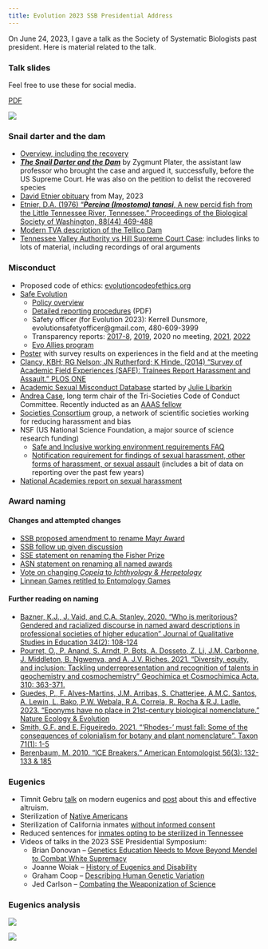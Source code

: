 ```yaml
---
title: Evolution 2023 SSB Presidential Address
---
```


On June 24, 2023, I gave a talk as the Society of Systematic Biologists past president. Here is material related to the talk. 

### Talk slides

Feel free to use these for social media.

[PDF](2023_SSB_Presidential_Address.pdf)

![](2023_SSB_Presidential_Address.gif){fig-alt="All the slides as a gif"}

### Snail darter and the dam

* [Overview, including the recovery](https://www.npr.org/2022/10/04/1126825745/snail-darter-endangered-species-list)
* [***The Snail Darter and the Dam***](https://yalebooks.yale.edu/book/9780300209419/the-snail-darter-and-the-dam/) by Zygmunt Plater, the assistant law professor who brought the case and argued it, successfully, before the US Supreme Court. He was also on the petition to delist the recovered species
* [David Etnier obituary](https://www.knoxnews.com/obituaries/kns058203) from May, 2023
* [Etnier, D.A. (1976) "***Percina (Imostoma) tanasi***, A new percid fish from the Little Tennessee River, Tennessee." Proceedings of the Biological Society of Washington, 88(44) 469-488](https://ia800205.us.archive.org/4/items/biostor-82093/biostor-82093.pdf)
* [Modern TVA description of the Tellico Dam](https://www.tva.com/about-tva/our-history/built-for-the-people/telling-the-story-of-tellico-it-s-complicated)
* [Tennessee Valley Authority vs Hill Supreme Court Case](https://www.oyez.org/cases/1977/76-1701): includes links to lots of material, including recordings of oral arguments


### Misconduct

* Proposed code of ethics: [evolutioncodeofethics.org](https://www.evolutioncodeofethics.org/)
* [Safe Evolution](https://www.evolutionmeetings.org/safe-evolution.html)
  * [Policy overview](https://www.evolutionmeetings.org/policies.html)
  * [Detailed reporting procedures](https://www.evolutionmeetings.org/uploads/4/8/8/0/48804503/reporting.pdf) (PDF)
  * Safety officer (for Evolution 2023): Kerrell Dunsmore, evolutionsafetyofficer@gmail.com, 480-609-3999
  * Transparency reports: [2017-8](https://www.evolutionmeetings.org/uploads/4/8/8/0/48804503/transparency_report.pdf), [2019](https://www.evolutionmeetings.org/uploads/4/8/8/0/48804503/transparency_report__2019.pdf), 2020 no meeting, [2021](https://www.evolutionmeetings.org/uploads/4/8/8/0/48804503/code_of_conduct_evolution_2021_transparency_report.pdf), [2022](https://www.evolutionmeetings.org/uploads/4/8/8/0/48804503/transparency_report_2022.pdf)
  * [Evo Allies program](https://www.evolutionsociety.org/news/display/2019/4/16/new-program-for-the-evolution-meetings-evo-allies/)
* [Poster](https://figshare.com/articles/poster/Unwelcome_behaviors_at_the_Evolution_meetings_Survey_results/8311595) with survey results on experiences in the field and at the meeting
* [Clancy, KBH; RG Nelson; JN Rutherford; K Hinde. (2014) "Survey of Academic Field Experiences (SAFE): Trainees Report Harassment and Assault." PLOS ONE](https://doi.org/10.1371/journal.pone.0102172)
* [Academic Sexual Misconduct Database](https://academic-sexual-misconduct-database.org/) started by [Julie Libarkin](https://geocognitionresearchlaboratory.com/personnel-in-the-grl/julie-libarkin/)
* [Andrea Case](https://andrealcase.weebly.com/), long term chair of the Tri-Societies Code of Conduct Committee. Recently inducted as an [AAAS fellow](https://msutoday.msu.edu/news/2023/msu-researchers-honored-achievements-science-society)
* [Societies Consortium](https://societiesconsortium.com/) group, a network of scientific societies working for reducing harassment and bias
* NSF (US National Science Foundation, a major source of science research funding)
  * [Safe and Inclusive working environment requirements FAQ](https://www.nsf.gov/pubs/2023/nsf23071/nsf23071.pdf)
  * [Notification requirement for findings of sexual harassment, other forms of harassment, or sexual assault](https://www.nsf.gov/od/oecr/term_and_condition.jsp) (includes a bit of data on reporting over the past few years)
* [National Academies report on sexual harassment](https://www.nationalacademies.org/our-work/sexual-harassment-in-academia)

### Award naming

#### Changes and attempted changes

* [SSB proposed amendment to rename Mayr Award](https://www.systbio.org/award-naming.html)
* [SSB follow up given discussion](https://www.systbio.org/award-naming-discussion.html)
* [SSE statement on renaming the Fisher Prize](https://www.evolutionsociety.org/news/display/2020/6/12/renaming-the-r-a-fisher-prize/)
* [ASN statement on renaming all named awards](https://amnat.org/announcements/named-awards.html)
* [Vote on changing *Copeia* to *Ichthyology & Herpetology*](http://www.ichthyologyandherpetology.org/blog/2020/6/29/motion-to-change-the-name-of-the-asih-journal)
* [Linnean Games retitled to Entomology Games](https://www.entsoc.org/entomological-society-america-renames-student-quiz-competition)

#### Further reading on naming

* [Bazner, K.J., J. Vaid, and C.A. Stanley. 2020. “Who is meritorious? Gendered and racialized discourse in named award descriptions in professional societies of higher education” Journal of Qualitative Studies in Education 34(2): 108-124](https://doi.org/10.1080/09518398.2020.1735559)
* [Pourret, O., P. Anand, S. Arndt, P. Bots, A. Dosseto, Z. Li, J.M. Carbonne, J. Middleton, B. Ngwenya, and A. J.V. Riches. 2021. “Diversity, equity, and inclusion: Tackling underrepresentation and recognition of talents in geochemistry and cosmochemistry” Geochimica et Cosmochimica Acta. 310: 363-371.](https://doi.org/10.1080/09518398.2020.1735559)
* [Guedes, P., F. Alves-Martins, J.M. Arribas, S. Chatterjee, A.M.C. Santos, A. Lewin, L. Bako, P.W. Webala, R.A. Correia, R. Rocha & R.J. Ladle. 2023. "Eponyms have no place in 21st-century biological nomenclature." Nature Ecology & Evolution](https://doi.org/10.1038/s41559-023-02022-y)
* [Smith, G.F. and E. Figueiredo. 2021. "'Rhodes-' must fall: Some of the consequences of colonialism for botany and plant nomenclature". Taxon 71(1): 1-5](https://doi.org/10.1002/tax.12598)
* [Berenbaum, M. 2010. "ICE Breakers." American Entomologist 56(3): 132-133 & 185](https://academic.oup.com/ae/article-pdf/56/3/132/18751595/ae56-0132.pdf)

### Eugenics 

* Timnit Gebru [talk](https://www.youtube.com/watch?v=P7XT4TWLzJw&ab_channel=NicolasPapernot) on modern eugenics and [post](https://www.linkedin.com/posts/timnit-gebru-7b3b407_effective-altruism-has-a-hostile-culture-activity-7029238726010552320-sYdU/?originalSubdomain=re) about this and effective altruism.
* Sterilization of [Native Americans](https://time.com/5737080/native-american-sterilization-history/)
* Sterilization of California inmates [without informed consent](https://revealnews.org/article/female-prison-inmates-sterilized-illegally-california-audit-confirms/)
* Reduced sentences for [inmates opting to be sterilized in Tennessee](https://www.washingtonpost.com/news/morning-mix/wp/2017/11/21/tenn-judge-reprimanded-for-offering-reduced-jail-time-in-exchange-for-sterilization/)
* Videos of talks in the 2023 SSE Presidential Symposium:
  * Brian Donovan – [Genetics Education Needs to Move Beyond Mendel to Combat White Supremacy](https://www.youtube.com/watch?v=fogrREQxAX4&list=PLnl_pi1g6UveUBQ63SaajGgRfEHsHkz7c&index=2&t=0s)
  * Joanne Woiak – [History of Eugenics and Disability](https://www.youtube.com/watch?v=fogrREQxAX4&list=PLnl_pi1g6UveUBQ63SaajGgRfEHsHkz7c&index=2&t=1818s)
  * Graham Coop – [Describing Human Genetic Variation](https://www.youtube.com/watch?v=fogrREQxAX4&list=PLnl_pi1g6UveUBQ63SaajGgRfEHsHkz7c&index=2&t=3670s)
  * Jed Carlson – [Combating the Weaponization of Science](https://www.youtube.com/watch?v=fogrREQxAX4&list=PLnl_pi1g6UveUBQ63SaajGgRfEHsHkz7c&index=2&t=5490s)

### Eugenics analysis

![](network.gif){fig-alt="Coauthorship network over time"}

![](waffle_grid.gif){fig-alt="Authors publishing in both journals"}


